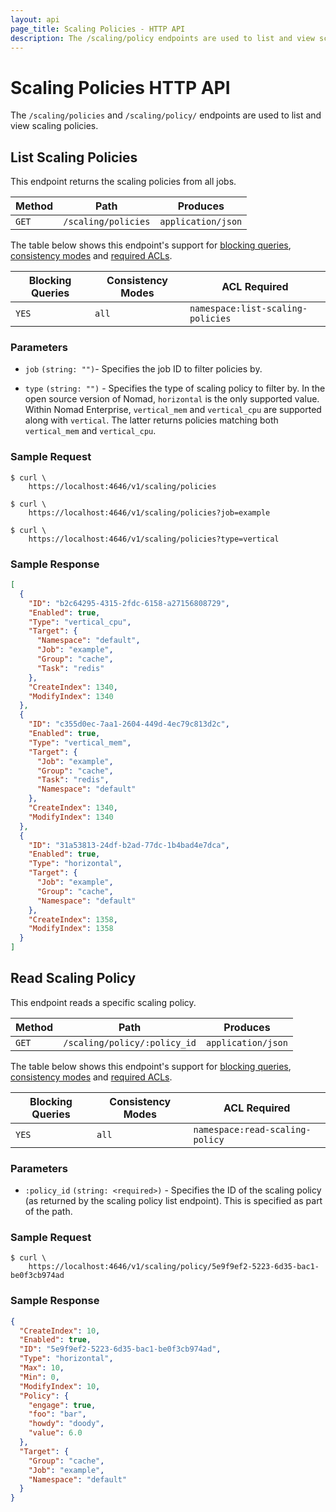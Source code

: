```yaml
---
layout: api
page_title: Scaling Policies - HTTP API
description: The /scaling/policy endpoints are used to list and view scaling policies.
---
```


# Scaling Policies HTTP API

The `/scaling/policies` and `/scaling/policy/` endpoints are used to list and view scaling policies.

## List Scaling Policies

This endpoint returns the scaling policies from all jobs.

| Method | Path                | Produces           |
| ------ | ------------------- | ------------------ |
| `GET`  | `/scaling/policies` | `application/json` |

The table below shows this endpoint's support for
[blocking queries](/api-docs#blocking-queries), [consistency modes](/api-docs#consistency-modes) and
[required ACLs](/api-docs#acls).

| Blocking Queries | Consistency Modes | ACL Required                      |
| ---------------- | ----------------- | --------------------------------- |
| `YES`            | `all`             | `namespace:list-scaling-policies` |

### Parameters

- `job` `(string: "")`- Specifies the job ID to filter policies by.

- `type` `(string: "")` - Specifies the type of scaling policy to filter by. In
  the open source version of Nomad, `horizontal` is the only supported value.
  Within Nomad Enterprise, `vertical_mem` and `vertical_cpu` are supported along
  with `vertical`. The latter returns policies matching both `vertical_mem` and
  `vertical_cpu`.

### Sample Request

```shell-session
$ curl \
    https://localhost:4646/v1/scaling/policies
```

```shell-session
$ curl \
    https://localhost:4646/v1/scaling/policies?job=example
```

```shell-session
$ curl \
    https://localhost:4646/v1/scaling/policies?type=vertical
```

### Sample Response

```json
[
  {
    "ID": "b2c64295-4315-2fdc-6158-a27156808729",
    "Enabled": true,
    "Type": "vertical_cpu",
    "Target": {
      "Namespace": "default",
      "Job": "example",
      "Group": "cache",
      "Task": "redis"
    },
    "CreateIndex": 1340,
    "ModifyIndex": 1340
  },
  {
    "ID": "c355d0ec-7aa1-2604-449d-4ec79c813d2c",
    "Enabled": true,
    "Type": "vertical_mem",
    "Target": {
      "Job": "example",
      "Group": "cache",
      "Task": "redis",
      "Namespace": "default"
    },
    "CreateIndex": 1340,
    "ModifyIndex": 1340
  },
  {
    "ID": "31a53813-24df-b2ad-77dc-1b4bad4e7dca",
    "Enabled": true,
    "Type": "horizontal",
    "Target": {
      "Job": "example",
      "Group": "cache",
      "Namespace": "default"
    },
    "CreateIndex": 1358,
    "ModifyIndex": 1358
  }
]
```

## Read Scaling Policy

This endpoint reads a specific scaling policy.

| Method | Path                         | Produces           |
| ------ | ---------------------------- | ------------------ |
| `GET`  | `/scaling/policy/:policy_id` | `application/json` |

The table below shows this endpoint's support for
[blocking queries](/api-docs#blocking-queries), [consistency modes](/api-docs#consistency-modes) and
[required ACLs](/api-docs#acls).

| Blocking Queries | Consistency Modes | ACL Required                    |
| ---------------- | ----------------- | ------------------------------- |
| `YES`            | `all`             | `namespace:read-scaling-policy` |

### Parameters

- `:policy_id` `(string: <required>)` - Specifies the ID of the scaling policy (as returned
  by the scaling policy list endpoint). This is specified as part of the path.

### Sample Request

```shell-session
$ curl \
    https://localhost:4646/v1/scaling/policy/5e9f9ef2-5223-6d35-bac1-be0f3cb974ad
```

### Sample Response

```json
{
  "CreateIndex": 10,
  "Enabled": true,
  "ID": "5e9f9ef2-5223-6d35-bac1-be0f3cb974ad",
  "Type": "horizontal",
  "Max": 10,
  "Min": 0,
  "ModifyIndex": 10,
  "Policy": {
    "engage": true,
    "foo": "bar",
    "howdy": "doody",
    "value": 6.0
  },
  "Target": {
    "Group": "cache",
    "Job": "example",
    "Namespace": "default"
  }
}
```
